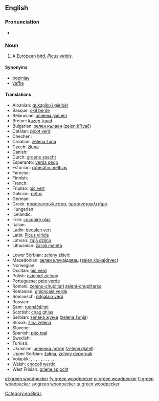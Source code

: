 {{wikipedia}}
==English==

===Pronunciation===
* {{IPA|/ɡɽinˈwʊdpɛkəɽ/}}

===Noun===
{{en-noun|head=[[green]] [[woodpecker]]}}

# A [[European]] [[bird]], ''[[Picus viridis]]''.

====Synonyms====
* [[popinjay]]
* [[yaffle]]

====Translations====
{{trans-top|''Picus viridis''}}
* Albanian: [[qukapiku i gjelbër]]
* Basque: [[okil berde]]
* Belarusian: [[зялены дзяцел]]
* Breton: [[kazeg-koad]]
* Bulgarian: [[зелен кълвач]] ([[zelen k"lvač]])
* Catalan: [[picot verd]]
* Chechen: {{tø|ce|баьццара хенакIур}}
* Croatian: [[zelena žuna]]
* Czech: [[žluna]]
* Danish: {{t-|da|grønspætte}}
* Dutch: [[groene specht]] {{m}}
* Esperanto: [[verda pego]]
* Estonian: [[roherähn meltsas]]
* Faroese: {{t-|fo|spónspæta}}
* Finnish: {{t+|fi|vihertikka}}
* French: {{t+|fr|pic vert|m}}
* Friulian: [[pic vert]]
* Galician: [[petos]]
* German: {{t+|de|Grünspecht|m}}
* Greek: [[πρασινοτσικλιτάρα]], [[πρασινοτσικλιτήρα]] '' ''
* Hungarian: {{t-|hu|zöld küllő}}
* Icelandic: {{t+|is|grænspæta}}
* Irish: [[cnagaire glas]]
* Italian: {{t+|it|picchio verde|m}}
* Ladin: [[becalen vert]]
* Latin: [[Picus viridis]] '' ''
* Latvian: [[zaļā dzilna]]
* Lithuanian: [[žalioji meleta]]
{{trans-mid}}
* Lower Sorbian: [[zeleny źiśelc]]
* Macedonian: [[зелен клукаjдрвец]] ([[zelen klukajdrvec]])
* Norwegian: {{t-|no|grønnspett}}
* Occitan: [[pic verd]]
* Polish: [[dzięcioł zielony]] '' ''
* Portuguese: [[peto verde]]
* Romani: [[zeleno-chuplitari]] {{m}} [[zeleni-chuplitarka]] {{f}}
* Romanian: [[ghionoaia verde]]
* Romansch: [[pitgalain verd]]
* Russian: {{t-|ru|зелёный дятел|m|tr=z'el'ónyj d'át'l}}
* Sami: [[ruonáčáihni]]
* Scottish: [[cnag ghlas]]
* Serbian: [[зелена жуња]] ([[zelena žunja]])
* Slovak: [[žlna zelená]]
* Slovene: {{t+|sl|zelena žolna}}
* Spanish: [[pito real]] {{m}}
* Swedish: {{t+|sv|gröngöling}}
* Turkish: {{t+|tr|yeşil ağaçkakan}}
* Ukrainian: [[зелений дятел]] ([[zеlеnij djatеl]])
* Upper Sorbian: [[žołma]], [[zeleny dypornak]]
* Volapük: {{qualifier|♂♀}} {{t-|vo|grünapikit}}, {{qualifier|♂}} {{t-|vo|grünahipikit}}, {{qualifier|♀}} {{t-|vo|grünajipikit}}, {{qualifier|♂♀ offspring, young}} {{t-|vo|grünapikitül}}, {{qualifier|♂ offspring}} {{t-|vo|grünahipikitül}}, {{qualifier|♀ offspring}} {{t-|vo|grünajipikitül}}, {{qualifier|♂♀}} {{t-|vo|pikit grünik}}, {{qualifier|♂}} {{t-|vo|hipikit grünik}}, {{qualifier|♀}} {{t-|vo|jipikit grünik}}, {{qualifier|♂♀ offspring, young}} {{t-|vo|pikitül grünik}}, {{qualifier|♂ offspring}} {{t-|vo|hipikitül grünik}}, {{qualifier|♀ offspring}} {{t-|vo|jipikitül grünik}}
* Welsh: [[cnocell werdd]]
* West Frisian: [[griene spjocht]]
{{trans-bottom}}

[[Category:en:Birds]]

[[et:green woodpecker]]
[[fy:green woodpecker]]
[[pl:green woodpecker]]
[[fi:green woodpecker]]
[[sv:green woodpecker]]
[[ta:green woodpecker]]